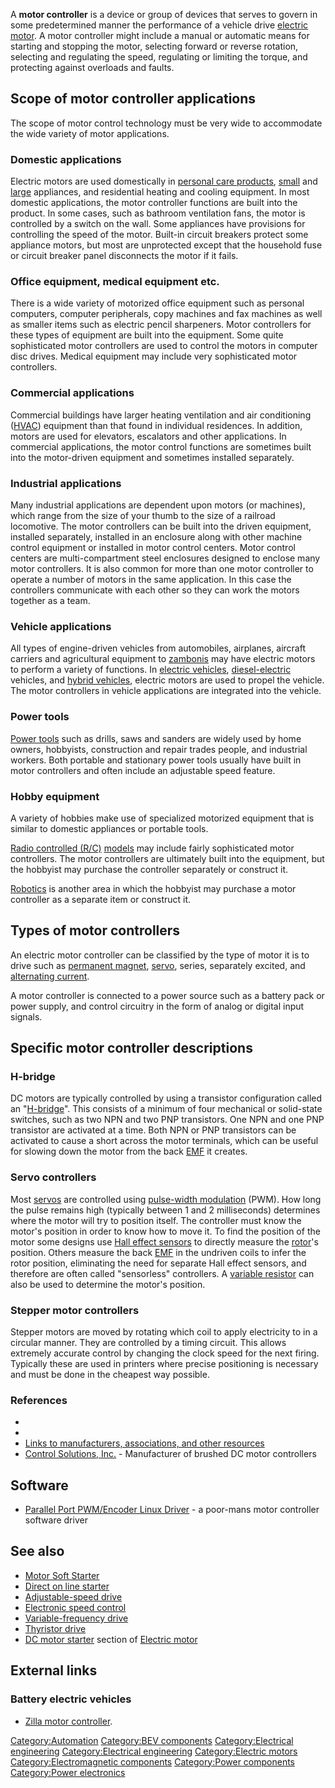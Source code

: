 A '''motor controller''' is  a device or group of devices that serves to govern in some predetermined manner the performance of a vehicle drive [[electric motor]]. A motor controller might include a manual or automatic means for starting and stopping the motor, selecting forward or reverse rotation, selecting and regulating the speed, regulating or limiting the torque, and protecting against overloads and faults.
==Scope of motor controller applications==
The scope of motor control technology must be very wide to accommodate the wide variety of motor applications.
===Domestic applications===
Electric motors are used domestically in [[small appliance|personal care products]], [[small appliance|small]] and [[major appliance|large]] appliances, and residential heating and cooling equipment. In most domestic applications, the motor controller functions are built into the product. In some cases, such as bathroom ventilation fans, the motor is controlled by a switch on the wall. Some appliances have provisions for controlling the speed of the motor. Built-in circuit breakers protect some appliance motors, but most are unprotected except that the household fuse or circuit breaker panel disconnects the motor if it fails.
===Office equipment, medical equipment etc.===
There is a wide variety of motorized office equipment such as personal computers, computer peripherals, copy machines and fax machines as well as smaller items such as electric pencil sharpeners. Motor controllers for these types of equipment are built into the equipment. Some quite sophisticated motor controllers are used to control the motors in computer disc drives. Medical equipment may include very sophisticated motor controllers.

===Commercial applications===
Commercial buildings have larger heating ventilation and air conditioning ([[HVAC]]) equipment than that found in individual residences. In addition, motors are used for elevators, escalators and other applications. In commercial applications, the motor control functions are sometimes built into the motor-driven equipment and sometimes installed separately.
===Industrial applications===
Many industrial applications are dependent upon motors (or machines), which range from the size of your thumb to the size of a railroad locomotive. The motor controllers can be built into the driven equipment, installed separately, installed in an enclosure along with other machine control equipment or installed in motor control centers. Motor control centers are multi-compartment steel enclosures designed to enclose many motor controllers.  It is also common for more than one motor controller to operate a number of motors in the same application.  In this case the controllers communicate with each other so they can work the motors together as a team.

===Vehicle applications===
All types of engine-driven vehicles from automobiles, airplanes, aircraft carriers and agricultural equipment to [[Ice resurfacer|zambonis]] may have electric motors to perform a variety of functions. In [[electric vehicles]], [[diesel-electric]] vehicles, and [[hybrid vehicles]], electric motors are used to propel the vehicle. The motor controllers in vehicle applications are integrated into the vehicle.

===Power tools===
[[Power tools]] such as drills, saws and sanders are widely used by home owners, hobbyists, construction and repair trades people, and industrial workers. Both portable and stationary power tools usually have built in motor controllers and often include an adjustable speed feature.

===Hobby equipment===
A variety of hobbies make use of specialized motorized equipment that is similar to domestic appliances or portable tools.

[[Radio control|Radio controlled (R/C)]] [[scale model|models]] may include fairly sophisticated motor controllers. The motor controllers are ultimately built into the equipment, but the hobbyist may purchase the controller separately or construct it.

[[Robot|Robotics]] is another area in which the hobbyist may purchase a motor controller as a separate item or construct it.

==Types of motor controllers==
An electric motor controller can be classified by the type of motor it is to drive such as [[permanent magnet]], [[servomechanism|servo]], series, separately excited, and [[alternating current]].

A motor controller is connected to a power source such as a battery pack or power supply, and control circuitry in the form of analog or digital input signals.

==Specific motor controller descriptions==
===H-bridge===
<!-- Unsourced image removed: [[Image:H-bridge.gif|thumb|H-bridge Circuit]] -->
DC motors are typically controlled by using a transistor configuration called an "[[H-bridge]]".  This consists of a minimum of four mechanical or solid-state switches, such as two NPN and two PNP transistors.  One NPN and one PNP transistor are activated at a time.  Both NPN or PNP transistors can be activated to cause a short across the motor terminals, which can be useful for slowing down the motor from the back [[electromotive force|EMF]] it creates.

===Servo controllers===
Most [[servomechanism|servos]] are controlled using [[pulse-width modulation]] (PWM).  How long the pulse remains high (typically between 1 and 2 milliseconds) determines where the motor will try to position itself.  The controller must know the motor's position in order to know how to move it. To find the position of the motor some designs use [[Hall effect sensor]]s to directly measure the [[Rotor (electric)|rotor]]'s position. Others measure the back [[electromotive force|EMF]] in the undriven coils to infer the rotor position, eliminating the need for separate Hall effect sensors, and therefore are often called "sensorless" controllers.  A [[potentiometer|variable resistor]] can also be used to determine the motor's position.

===Stepper motor controllers===
Stepper motors are moved by rotating which coil to apply electricity to in a circular manner.  They are controlled by a timing circuit.  This allows extremely accurate control by changing the clock speed for the next firing.  Typically these are used in printers where precise positioning is necessary and must be done in the cheapest way possible.

===References===
* {{cite web | title=Dallas Personal Robotics Group | work=Brief H-Bridge Theory of Operation | url=http://www.dprg.org/tutorials/1998-04a/ | accessdate=July 7 | accessyear=2005}}
* {{cite web | title=Frogfot Electronics | work=H-bridge (DC motor controller) | url=http://www.frogfot.com/electronics.html#hbridge | accessdate=July 7 | accessyear=2005}}
* [http://www.motorcontrol.com Links to manufacturers, associations, and other resources]
* [http://www.controls.com Control Solutions, Inc.] - Manufacturer of brushed DC motor controllers

==Software==
* [http://cole.homedns.org/parallelport_pwm_driver.php Parallel Port PWM/Encoder Linux Driver] - a poor-mans motor controller software driver

==See also==
*[[Motor Soft Starter]]
*[[Direct on line starter]]
*[[Adjustable-speed drive]]
*[[Electronic speed control]]
*[[Variable-frequency drive]]
*[[Thyristor drive]]
*[[Electric motor#DC motor starters|DC motor starter]] section of [[Electric motor]]
== External links ==
=== Battery electric vehicles===
* [http://www.cafeelectric.com/ Zilla motor controller].

[[Category:Automation]]
[[Category:BEV components]]
[[Category:Electrical engineering]]
[[Category:Electrical engineering]]
[[Category:Electric motors]]
[[Category:Electromagnetic components]]
[[Category:Power components]]
[[Category:Power electronics]]